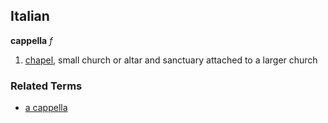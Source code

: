 ==Italian==
'''cappella''' ''f''

# [[chapel]], small church or altar and sanctuary attached to a larger church

===Related Terms===
*[[a cappella]]